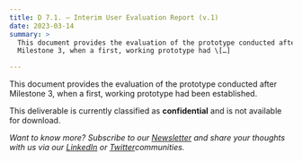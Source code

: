 ```yaml
---
title: D 7.1. – Interim User Evaluation Report (v.1)
date: 2023-03-14
summary: >
  This document provides the evaluation of the prototype conducted after
  Milestone 3, when a first, working prototype had \[…]

---
```

This document provides the evaluation of the prototype conducted after Milestone 3, when a first, working prototype had been established.

This deliverable is currently classified as **confidential** and is not available for download.

*Want to know more? Subscribe to our [Newsletter](https://intavia.eu/subscribe/) and share your thoughts with us via our [LinkedIn](https://www.linkedin.com/company/project-intavia) or [Twitter](https://twitter.com/projectintavia)communities.*

